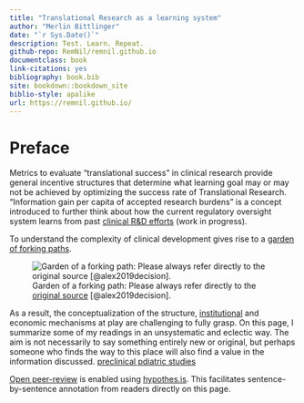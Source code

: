 ```yaml
---
title: "Translational Research as a learning system"
author: "Merlin Bittlinger"
date: "`r Sys.Date()`"
description: Test. Learn. Repeat.
github-repo: RemNil/remnil.github.io
documentclass: book
link-citations: yes
bibliography: book.bib
site: bookdown::bookdown_site
biblio-style: apalike
url: https://remnil.github.io/
---
```


# Preface {-}

Metrics to evaluate "translational success" in clinical research provide general incentive structures that determine what learning goal may or may not be achieved by optimizing the success rate of Translational Research. "Information gain per capita of accepted research burdens" is a concept introduced to further think about how the current regulatory oversight system learns from past [clinical R&D efforts](https://www.ema.europa.eu/en/human-regulatory/research-development) (work in progress). 

To understand the complexity of clinical development gives rise to a [garden of forking paths](https://www.youtube.com/watch?v=Yzdqy7WR3Fg).

![Garden of a forking path: Please always refer directly to the [original source](https://mucollective.northwestern.edu/files/2019-AnalysisPathsResearchSynthesis-CHI.pdf) [@alex2019decision].](https://mucollective.northwestern.edu/wp-content/uploads/2019/01/gfp-image.png)

As a result, the conceptualization of the structure, [institutional](https://www.youtube.com/watch?v=U_6ear-yORE) and economic mechanisms at play are challenging to fully grasp. On this page, I summarize some of my readings in an unsystematic and eclectic way. The aim is not necessarily to say something entirely new or original, but perhaps someone who finds the way to this place will also find a value in the information discussed.
[preclinical pdiatric studies](https://www.youtube.com/watch?v=KsYYhyc7qnw)

[Open peer-review](http://www.openreviewtoolkit.org/) is enabled using [hypothes.is](https://web.hypothes.is/). This facilitates sentence-by-sentence annotation from readers directly on this page.
